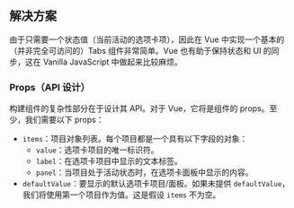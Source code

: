
## 解决方案

由于只需要一个状态值（当前活动的选项卡项），因此在 Vue 中实现一个基本的（并非完全可访问的）Tabs 组件非常简单。Vue 也有助于保持状态和 UI 的同步，这在 Vanilla JavaScript 中做起来比较麻烦。

### Props（API 设计）

构建组件的复杂性部分在于设计其 API。对于 Vue，它将是组件的 props。至少，我们需要以下 props：

* `items`：项目对象列表。每个项目都是一个具有以下字段的对象：
  * `value`：选项卡项目的唯一标识符。
  * `label`：在选项卡项目中显示的文本标签。
  * `panel`：当项目处于活动状态时，在选项卡面板中显示的内容。
* `defaultValue`：要显示的默认选项卡项目/面板。如果未提供 `defaultValue`，我们将使用第一个项目作为值。这是假设 `items` 不为空。

<TestCases />

<Notes />
